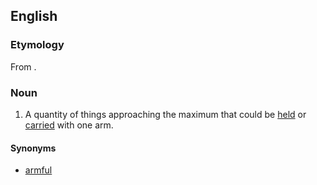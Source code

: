 ==English==

===Etymology===
From {{compound|en|arm|load}}.

===Noun===
{{en-noun}}

# A quantity of things approaching the maximum that could be [[held]] or [[carried]] with one arm.

====Synonyms====
* [[armful]]
